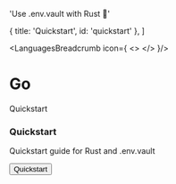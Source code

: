 

  'Use .env.vault with Rust 🦀'

  { title: 'Quickstart', id: 'quickstart' },
]

<LanguagesBreadcrumb icon={
  <>
    <RustIcon className="h-10 w-10 text-[#000000] dark:invert"/>
  </>
}/>
# Go
<GuideHeading lead={description} />

<div className="my-16 xl:max-w-none">
  <Heading level={2} id="quickstart">
    Quickstart
  </Heading>
  <div className="not-prose mt-4 grid grid-cols-1 gap-x-6 gap-y-10 border-t border-zinc-900/5 pt-10 dark:border-white/5 sm:grid-cols-2 xl:max-w-none xl:grid-cols-3">
    <div key="quickstart" className="flex flex-row-reverse gap-6">
      <div className="flex-auto">
        <h3 className="text-sm font-semibold text-zinc-900 dark:text-white">
          Quickstart
        </h3>
        <p className="mt-1 text-sm text-zinc-600 dark:text-zinc-400">Quickstart guide for Rust and .env.vault</p>
        <p className="mt-4"><Button href="/docs/quickstart" variant="text" arrow="right">Quickstart</Button></p>
      </div>
      <RustIcon className="h-10 w-10 text-[#000000] dark:invert"/>
    </div>
  </div>
</div>

